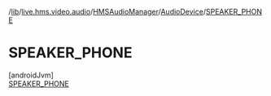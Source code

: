/[lib](/api-reference/android/v2/home/content)/[live.hms.video.audio](../../../index)/[HMSAudioManager](../../index)/[AudioDevice](../index)/[SPEAKER_PHONE](index)

# SPEAKER_PHONE

[androidJvm]\
[SPEAKER_PHONE](index)
